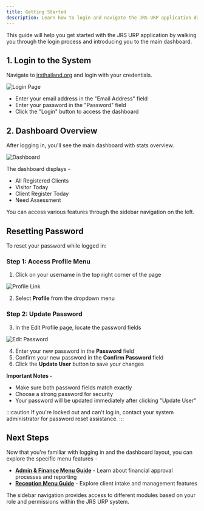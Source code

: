 ```yaml
---
title: Getting Started
description: Learn how to login and navigate the JRS URP application dashboard
---
```


This guide will help you get started with the JRS URP application by walking you through the login process and introducing you to the main dashboard.

## 1. Login to the System

Navigate to [jrsthailand.org](https://jrsthailand.org) and login with your credentials.

![Login Page](../../../assets/screenshots/login.png)

- Enter your email address in the "Email Address" field
- Enter your password in the "Password" field  
- Click the "Login" button to access the dashboard

## 2. Dashboard Overview

After logging in, you'll see the main dashboard with stats overview.

![Dashboard](../../../assets/screenshots/dashboard.png)

The dashboard displays -
- All Registered Clients
- Visitor Today
- Client Register Today
- Need Assessment

You can access various features through the sidebar navigation on the left.

## Resetting Password

To reset your password while logged in:

### Step 1: Access Profile Menu

1. Click on your username in the top right corner of the page

![Profile Link](../../../assets/screenshots/profile-link.png)

2. Select **Profile** from the dropdown menu

### Step 2: Update Password

3. In the Edit Profile page, locate the password fields

![Edit Password](../../../assets/screenshots/edit-password.png)

4. Enter your new password in the **Password** field
5. Confirm your new password in the **Confirm Password** field
6. Click the **Update User** button to save your changes

**Important Notes -**
- Make sure both password fields match exactly
- Choose a strong password for security
- Your password will be updated immediately after clicking "Update User"

:::caution
If you're locked out and can't log in, contact your system administrator for password reset assistance.
:::

## Next Steps

Now that you're familiar with logging in and the dashboard layout, you can explore the specific menu features -

- **[Admin & Finance Menu Guide](/urp/finance-menu/)** - Learn about financial approval processes and reporting
- **[Reception Menu Guide](/urp/reception-menu/)** - Explore client intake and management features

The sidebar navigation provides access to different modules based on your role and permissions within the JRS URP system.